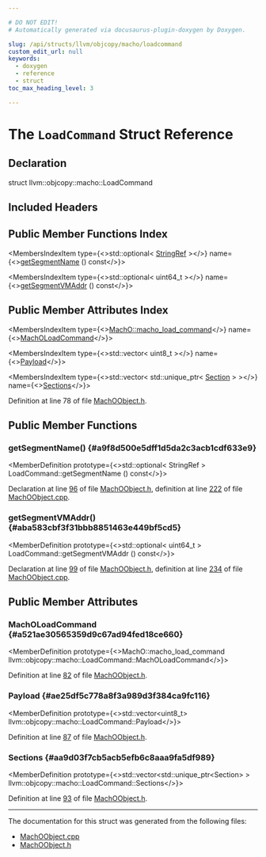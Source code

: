```yaml
---

# DO NOT EDIT!
# Automatically generated via docusaurus-plugin-doxygen by Doxygen.

slug: /api/structs/llvm/objcopy/macho/loadcommand
custom_edit_url: null
keywords:
  - doxygen
  - reference
  - struct
toc_max_heading_level: 3

---
```





# The `LoadCommand` Struct Reference

<DoxygenPage pluginConfig={pluginConfig}>



## Declaration

<CodeBlock>struct llvm::objcopy::macho::LoadCommand</CodeBlock>

## Included Headers

<IncludesList>
<IncludesListItem
  filePath="ObjCopy/MachO/MachOObject.h"
  permalink="/docs/api/files/lib/lib/objcopy/lib/objcopy/macho/machoobject-h"
  isLocal="true" />
</IncludesList>

## Public Member Functions Index

<MembersIndex>

<MembersIndexItem
  type={<>std::optional&lt; <a href="/docs/api/classes/llvm/stringref">StringRef</a> &gt;</>}
  name={<><a href="#a9f8d500e5dff1d5da2c3acb1cdf633e9">getSegmentName</a> () const</>}>
</MembersIndexItem>

<MembersIndexItem
  type={<>std::optional&lt; uint64&#95;t &gt;</>}
  name={<><a href="#aba583cbf3f31bbb8851463e449bf5cd5">getSegmentVMAddr</a> () const</>}>
</MembersIndexItem>

</MembersIndex>

## Public Member Attributes Index

<MembersIndex>

<MembersIndexItem
  type={<><a href="/docs/api/unions/llvm/macho/macho-load-command">MachO::macho&#95;load&#95;command</a></>}
  name={<><a href="#a521ae30565359d9c67ad94fed18ce660">MachOLoadCommand</a></>}>
</MembersIndexItem>

<MembersIndexItem
  type={<>std::vector&lt; uint8&#95;t &gt;</>}
  name={<><a href="#ae25df5c778a8f3a989d3f384ca9fc116">Payload</a></>}>
</MembersIndexItem>

<MembersIndexItem
  type={<>std::vector&lt; std::unique&#95;ptr&lt; <a href="/docs/api/structs/llvm/objcopy/macho/section">Section</a> &gt; &gt;</>}
  name={<><a href="#aa9d03f7cb5acb5efb6c8aaa9fa5df989">Sections</a></>}>
</MembersIndexItem>

</MembersIndex>


Definition at line 78 of file <a href="/docs/api/files/lib/lib/objcopy/lib/objcopy/macho/machoobject-h">MachOObject.h</a>.

<SectionDefinition>

## Public Member Functions

### getSegmentName() {#a9f8d500e5dff1d5da2c3acb1cdf633e9}

<MemberDefinition
  prototype={<>std::optional&lt; StringRef &gt; LoadCommand::getSegmentName () const</>}>

Declaration at line <a href="/docs/api/files/lib/lib/objcopy/lib/objcopy/macho/machoobject-h/#l00096">96</a> of file <a href="/docs/api/files/lib/lib/objcopy/lib/objcopy/macho/machoobject-h">MachOObject.h</a>, definition at line <a href="/docs/api/files/lib/lib/objcopy/lib/objcopy/macho/machoobject-cpp/#l00222">222</a> of file <a href="/docs/api/files/lib/lib/objcopy/lib/objcopy/macho/machoobject-cpp">MachOObject.cpp</a>.
</MemberDefinition>

### getSegmentVMAddr() {#aba583cbf3f31bbb8851463e449bf5cd5}

<MemberDefinition
  prototype={<>std::optional&lt; uint64&#95;t &gt; LoadCommand::getSegmentVMAddr () const</>}>

Declaration at line <a href="/docs/api/files/lib/lib/objcopy/lib/objcopy/macho/machoobject-h/#l00099">99</a> of file <a href="/docs/api/files/lib/lib/objcopy/lib/objcopy/macho/machoobject-h">MachOObject.h</a>, definition at line <a href="/docs/api/files/lib/lib/objcopy/lib/objcopy/macho/machoobject-cpp/#l00234">234</a> of file <a href="/docs/api/files/lib/lib/objcopy/lib/objcopy/macho/machoobject-cpp">MachOObject.cpp</a>.
</MemberDefinition>

</SectionDefinition>

<SectionDefinition>

## Public Member Attributes

### MachOLoadCommand {#a521ae30565359d9c67ad94fed18ce660}

<MemberDefinition
  prototype={<>MachO::macho&#95;load&#95;command llvm::objcopy::macho::LoadCommand::MachOLoadCommand</>}>

Definition at line <a href="/docs/api/files/lib/lib/objcopy/lib/objcopy/macho/machoobject-h/#l00082">82</a> of file <a href="/docs/api/files/lib/lib/objcopy/lib/objcopy/macho/machoobject-h">MachOObject.h</a>.
</MemberDefinition>

### Payload {#ae25df5c778a8f3a989d3f384ca9fc116}

<MemberDefinition
  prototype={<>std::vector&lt;uint8&#95;t&gt; llvm::objcopy::macho::LoadCommand::Payload</>}>

Definition at line <a href="/docs/api/files/lib/lib/objcopy/lib/objcopy/macho/machoobject-h/#l00087">87</a> of file <a href="/docs/api/files/lib/lib/objcopy/lib/objcopy/macho/machoobject-h">MachOObject.h</a>.
</MemberDefinition>

### Sections {#aa9d03f7cb5acb5efb6c8aaa9fa5df989}

<MemberDefinition
  prototype={<>std::vector&lt;std::unique&#95;ptr&lt;Section&gt; &gt; llvm::objcopy::macho::LoadCommand::Sections</>}>

Definition at line <a href="/docs/api/files/lib/lib/objcopy/lib/objcopy/macho/machoobject-h/#l00093">93</a> of file <a href="/docs/api/files/lib/lib/objcopy/lib/objcopy/macho/machoobject-h">MachOObject.h</a>.
</MemberDefinition>

</SectionDefinition>

<hr/>

The documentation for this struct was generated from the following files:

<ul>
<li><a href="/docs/api/files/lib/lib/objcopy/lib/objcopy/macho/machoobject-cpp">MachOObject.cpp</a></li>
<li><a href="/docs/api/files/lib/lib/objcopy/lib/objcopy/macho/machoobject-h">MachOObject.h</a></li>
</ul>

</DoxygenPage>

